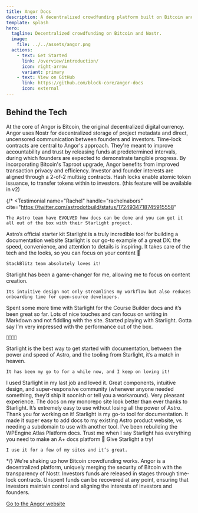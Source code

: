 ```yaml
---
title: Angor Docs
description: A decentralized crowdfunding platform built on Bitcoin and Nostr
template: splash
hero:
  tagline: Decentralized crowdfunding on Bitcoin and Nostr.
  image:
    file: ../../assets/angor.png
  actions:
    - text: Get Started 
      link: /overview/introduction/
      icon: right-arrow
      variant: primary
    - text: View on GitHub
      link: https://github.com/block-core/angor-docs
      icon: external
---
```



## Behind the Tech

<CardGrid stagger>
  <Card title="Leveraging Bitcoin" icon="setting">
    At the core of Angor is Bitcoin, the original decentralized digital currency.
  </Card>
  <Card title="Nostr Integration" icon="setting">
    Angor uses Nostr for decentralized storage of project metadata and direct, uncensored communication between founders and investors.  
  </Card>
  <Card title="Innovative Time-Lock Contracts" icon="setting">
    Time-lock contracts are central to Angor's approach. They're meant to improve accountability and trust by releasing funds at predetermined intervals, during which founders are expected to demonstrate tangible progress.
  </Card>
  <Card title="Taproot Advantages" icon="setting">
    By incorporating Bitcoin's Taproot upgrade, Angor benefits from improved transaction privacy and efficiency.
  </Card>
  <Card title="Dual-Key Security" icon="setting">
    Investor and founder interests are aligned through a 2-of-2 multisig contracts.
  </Card>
  <Card title="Hash Locks for Token Issuance" icon="setting">
    Hash locks enable atomic token issuance, to transfer tokens within to investors. (this feature will be available in v2)
  </Card>
</CardGrid>


{/* <TestimonialGrid title="What people are saying">
  <Testimonial
    name="Rachel"
    handle="rachelnabors"
    cite="https://twitter.com/astrodotbuild/status/1724934718745915558"
  >
    The Astro team have EVOLVED how docs can be done and you can get it all out of the box with their Starlight project.
  </Testimonial>
  <Testimonial
    name="Flavio"
    handle="flaviocopes"
    cite="https://twitter.com/flaviocopes/status/1738237658717905108"
  >
    Astro’s official starter kit Starlight is a truly incredible tool for building a documentation website
  </Testimonial>
  <Testimonial
    name="Tomek"
    handle="sulco"
    cite="https://twitter.com/sulco/status/1735610348730802342"
  >
    Starlight is our go-to example of a great DX: the speed, convenience, and
    attention to details is inspiring. It takes care of the tech and the looks,
    so you can focus on your content 👏
     
    StackBlitz team absolutely loves it!
  </Testimonial>
  <Testimonial
    name="Roberto"
    handle="RmeetsH"
    cite="https://twitter.com/RmeetsH/status/1735783992018760090"
  >
    Starlight has been a game-changer for me, allowing me to focus on content creation.

    Its intuitive design not only streamlines my workflow but also reduces onboarding time for open-source developers.

  </Testimonial>
  <Testimonial
    name="Joel"
    handle="jhooks"
    cite="https://twitter.com/jhooks/status/1727405160547418405"
  >
    Spent some more time with Starlight for the Course Builder docs and it’s been great so far. Lots of nice touches and can focus on writing in Markdown and not fiddling with the site.
  </Testimonial>
  <Testimonial
    name="Rick"
    handle="rick_viscomi"
    cite="https://twitter.com/rick_viscomi/status/1665867447910510593"
  >
    Started playing with Starlight. Gotta say I’m very impressed with the performance out of the box.

    💯💯💯💯

  </Testimonial>
  <Testimonial
    name="Nicolas"
    handle="beaussan"
    cite="https://twitter.com/beaussan/status/1735625189583466893"
  >
    Starlight is the best way to get started with documentation, between the
    power and speed of Astro, and the tooling from Starlight, it’s a match in
    heaven.

    It has been my go to for a while now, and I keep on loving it!

  </Testimonial>
  <Testimonial
    name="Sylwia"
    handle="SylwiaVargas"
    cite="https://x.com/SylwiaVargas/status/1726556825741578286"
  >
    I used Starlight in my last job and loved it. Great components, intuitive
    design, and super-responsive community (whenever anyone needed something,
    they’d ship it soonish or tell you a workaround). Very pleasant experience.
  </Testimonial>
  <Testimonial
    name="Lou Cyx"
    handle="loucyx"
    cite="https://elk.zone/m.webtoo.ls/@loucyx@mastodon.social/111587380021362284"
  >
    The docs on my monorepo site look better than ever thanks to Starlight. It’s extremely easy to use without losing all the power of Astro. Thank you for working on it!
  </Testimonial>
  <Testimonial
    name="BowTiedWebReaper"
    handle="BowTiedWebReapr"
    cite="https://twitter.com/BowTiedWebReapr/status/1735633399501697517"
  >
    Starlight is my go-to tool for documentation. It made it super easy to add docs to my existing Astro product website, vs needing a subdomain to use with another tool.
  </Testimonial>
  <Testimonial
    name="Jeff"
    handle="J_Everhart383"
    cite="https://twitter.com/J_Everhart383/status/1691900590048292908"
  >
    I’ve been rebuilding the WPEngine Atlas Platform docs. Trust me when I say Starlight has everything you need to make an A+ docs platform&nbsp;🙌
  </Testimonial>
  <Testimonial
    name="Chloe"
    handle="solelychloe"
    cite="https://twitter.com/solelychloe/status/1695115277602628082"
  >
    Give Starlight a try!

    I use it for a few of my sites and it’s great.

  </Testimonial>
</TestimonialGrid> */}

<AboutAstro title="Stay in control of your investments with">
We're shaking up how Bitcoin crowdfunding works. Angor is a decentralized platform, uniquely merging the security of Bitcoin with the transparency of Nostr. Investors funds are released in stages through time-lock contracts. Unspent funds can be recovered at any point, ensuring that investors maintain control and aligning the interests of investors and founders.

[Go to the Angor website](https://angor.io/)
</AboutAstro>